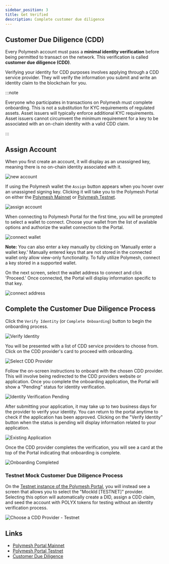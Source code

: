 ```yaml
---
sidebar_position: 3
title: Get Verified
description: Complete customer due diligence
---
```


## Customer Due Diligence (CDD)

Every Polymesh account must pass a **minimal identity verification** before being permitted to transact on the network. This verification is called **customer due diligence (CDD)**.

Verifying your identity for CDD purposes involves applying through a CDD service provider. They will verify the information you submit and write an identity claim to the blockchain for you.

:::note

Everyone who participates in transactions on Polymesh must complete onboarding. This is not a substitution for KYC requirements of regulated assets. Asset issuers will typically enforce additional KYC requirements. Asset issuers cannot circumvent the minimum requirement for a key to be associated with an on-chain identity with a valid CDD claim.

:::

## Assign Account

When you first create an account, it will display as an unassigned key, meaning there is no on-chain identity associated with it.

![new account](images/new_account.png)

If using the Polymesh wallet the `Assign` button appears when you hover over an unassigned signing key. Clicking it will take you to the Polymesh Portal on either the [Polymesh Mainnet](https://portal.polymesh.network/) or [Polymesh Testnet](https://portal.polymesh.live/).

![assign account](images/assign.png)

When connecting to Polymesh Portal for the first time, you will be prompted to select a wallet to connect. Choose your wallet from the list of available options and authorize the wallet connection to the Portal.

![connect wallet](images/connect_wallet.png)

**Note:** You can also enter a key manually by clicking on 'Manually enter a wallet key.' Manually entered keys that are not stored in the connected wallet only allow view-only functionality. To fully utilize Polymesh, connect a key stored in a supported wallet.

On the next screen, select the wallet address to connect and click 'Proceed.' Once connected, the Portal will display information specific to that key.

![connect address](images/connect_account.png)

## Complete the Customer Due Diligence Process

Click the `Verify Identity` (or `Complete Onboarding`) button to begin the onboarding process.

![Verify Identity](images/verify_identity.png)

You will be presented with a list of CDD service providers to choose from. Click on the CDD provider's card to proceed with onboarding.

![Select CDD Provider](images/select_cdd_provider.png)

Follow the on-screen instructions to onboard with the chosen CDD provider. This will involve being redirected to the CDD providers website or application. Once you complete the onboarding application, the Portal will show a "Pending" status for identity verification.

![Identity Verification Pending](images/verify_identity_pending.png)

After submitting your application, it may take up to two business days for the provider to verify your identity. You can return to the portal anytime to check if the application has been approved. Clicking on the "Verify Identity" button when the status is pending will display information related to your application.

![Existing Application](images/existing_application_found.png)

Once the CDD provider completes the verification, you will see a card at the top of the Portal indicating that onboarding is complete.

![Onboarding Completed](images/onboarding_completed.png)

### Testnet Mock Customer Due Diligence Process

On the [Testnet instance of the Polymesh Portal](https://portal.polymesh.live/), you will instead see a screen that allows you to select the "MockId [TESTNET]" provider. Selecting this option will automatically create a DID, assign a CDD claim, and seed the account with POLYX tokens for testing without an identity verification process.

![Choose a CDD Provider - Testnet](images/onboarding-choose-cdd-provider-testnet.png)

## Links

- [Polymesh Portal Mainnet](https://portal.polymesh.network)
- [Polymesh Portal Testnet](https://portal.polymesh.live)
- [Customer Due Diligence](/docs/kyc/know-your-customer/)
